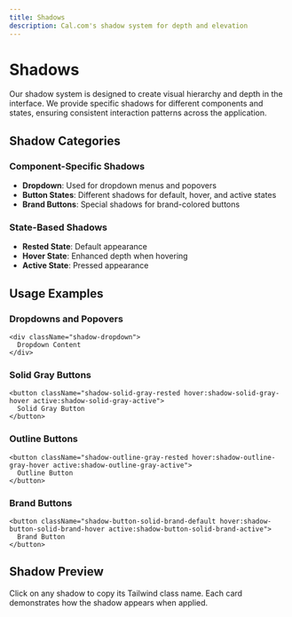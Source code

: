 ```yaml
---
title: Shadows
description: Cal.com's shadow system for depth and elevation
---
```



# Shadows

Our shadow system is designed to create visual hierarchy and depth in the interface. We provide specific shadows for different components and states, ensuring consistent interaction patterns across the application.

## Shadow Categories

### Component-Specific Shadows
- **Dropdown**: Used for dropdown menus and popovers
- **Button States**: Different shadows for default, hover, and active states
- **Brand Buttons**: Special shadows for brand-colored buttons

### State-Based Shadows
- **Rested State**: Default appearance
- **Hover State**: Enhanced depth when hovering
- **Active State**: Pressed appearance

## Usage Examples

### Dropdowns and Popovers
```tsx
<div className="shadow-dropdown">
  Dropdown Content
</div>
```

### Solid Gray Buttons
```tsx
<button className="shadow-solid-gray-rested hover:shadow-solid-gray-hover active:shadow-solid-gray-active">
  Solid Gray Button
</button>
```

### Outline Buttons
```tsx
<button className="shadow-outline-gray-rested hover:shadow-outline-gray-hover active:shadow-outline-gray-active">
  Outline Button
</button>
```

### Brand Buttons
```tsx
<button className="shadow-button-solid-brand-default hover:shadow-button-solid-brand-hover active:shadow-button-solid-brand-active">
  Brand Button
</button>
```

## Shadow Preview

Click on any shadow to copy its Tailwind class name. Each card demonstrates how the shadow appears when applied.

<ShadowTable />

